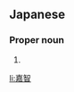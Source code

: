 ==Japanese==
{{ja-kanjitab|よし|とも}}

===Proper noun===
{{ja-pos|proper|よしとも}}

# {{given name|male|lang=ja|sort=よしとも}}

[[li:嘉智]]